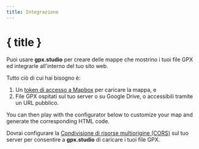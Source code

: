 ```yaml
---
title: Integrazione
---
```


<script>
</script>

# { title }

Puoi usare **gpx.studio** per creare delle mappe che mostrino i tuoi file GPX ed integrarle all'interno del tuo sito web.

Tutto ciò di cui hai bisogno è:

1. Un <a href="https://account.mapbox.com/auth/signup" target="_blank">token di accesso a Mapbox</a> per caricare la mappa, e
2. File GPX ospitati sul tuo server o su Google Drive, o accessibili tramite un URL pubblico.

You can then play with the configurator below to customize your map and generate the corresponding HTML code.

<DocsNote type="warning">

Dovrai configurare la <a href="https://developer.mozilla.org/en-US/docs/Web/HTTP/CORS" target="_blank">Condivisione di risorse multiorigine (CORS)</a> sul tuo server per consentire a <b>gpx.studio</b> di caricare i tuoi file GPX.

</DocsNote>

<EmbeddingPlayground />

